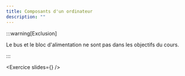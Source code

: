 ```yaml
---
title: Composants d'un ordinateur
description: ""
---
```


:::warning[Exclusion]

Le bus et le bloc d'alimentation ne sont pas dans les objectifs du cours.

:::


<Exercice
  slides={<Slides embedded chapter="Introduction à l'informatique" />}
/>

